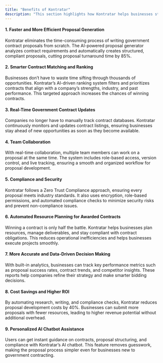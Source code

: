 ```yaml
---
title: "Benefits of Kontratar"
description: "This section highlights how Kontratar helps businesses streamline the government contracting process. It explains how the platform improves efficiency, increases contract win rates, enhances compliance, and reduces costs through AI-powered automation, real-time updates, and collaboration."
---
```


#### **1. Faster and More Efficient Proposal Generation**

Kontratar eliminates the time-consuming process of writing government contract proposals from scratch. The AI-powered proposal generator analyzes contract requirements and automatically creates structured, compliant proposals, cutting proposal turnaround time by 85%.

#### **2. Smarter Contract Matching and Ranking**

Businesses don’t have to waste time sifting through thousands of opportunities. Kontratar’s AI-driven ranking system filters and prioritizes contracts that align with a company’s strengths, industry, and past performance. This targeted approach increases the chances of winning contracts.

#### **3. Real-Time Government Contract Updates**

Companies no longer have to manually track contract databases. Kontratar continuously monitors and updates contract listings, ensuring businesses stay ahead of new opportunities as soon as they become available.

#### **4.  Team Collaboration**

With real-time collaboration, multiple team members can work on a proposal at the same time. The system includes role-based access, version control, and live tracking, ensuring a smooth and organized workflow for proposal development.

#### **5. Compliance and Security**

Kontratar follows a Zero Trust Compliance approach, ensuring every proposal meets industry standards. It also uses encryption, role-based permissions, and automated compliance checks to minimize security risks and prevent non-compliance issues.

#### **6. Automated Resource Planning for Awarded Contracts**

Winning a contract is only half the battle. Kontratar helps businesses plan resources, manage deliverables, and stay compliant with contract obligations. This reduces operational inefficiencies and helps businesses execute projects smoothly.

#### **7. More Accurate and Data-Driven Decision Making**

With built-in analytics, businesses can track key performance metrics such as proposal success rates, contract trends, and competitor insights. These reports help companies refine their strategy and make smarter bidding decisions.

#### **8. Cost Savings and Higher ROI**

By automating research, writing, and compliance checks, Kontratar reduces proposal development costs by 40%. Businesses can submit more proposals with fewer resources, leading to higher revenue potential without additional overhead.

#### **9. Personalized AI Chatbot Assistance**

Users can get instant guidance on contracts, proposal structuring, and compliance with Kontratar’s AI chatbot. This feature removes guesswork, making the proposal process simpler even for businesses new to government contracting.
